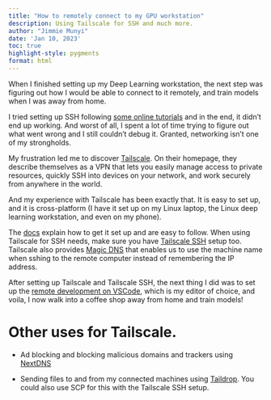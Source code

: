 ```yaml
---
title: "How to remotely connect to my GPU workstation"
description: Using Tailscale for SSH and much more.
author: "Jimmie Munyi"
date: 'Jan 10, 2023'
toc: true
highlight-style: pygments
format: html
---
```


When I finished setting up my Deep Learning workstation, the next step was figuring out how I would be able to connect to it remotely, and train models when I was away from home.

I tried setting up SSH following [some online tutorials](https://towardsdatascience.com/set-up-of-a-personal-gpu-server-for-machine-learning-with-ubuntu-20-04-100e787105ad) and in the end, it didn’t end up working. And worst of all, I spent a lot of time trying to figure out what went wrong and I still couldn’t debug it. Granted, networking isn’t one of my strongholds.

My frustration led me to discover [Tailscale](https://tailscale.com/). On their homepage, they describe themselves as a VPN that lets you easily manage access to private resources, quickly SSH into devices on your network, and work securely from anywhere in the world.

And my experience with Tailscale has been exactly that. It is easy to set up, and it is cross-platform (I have it set up on my Linux laptop, the Linux deep learning workstation, and even on my phone).

The [docs](https://tailscale.com/kb/) explain how to get it set up and are easy to follow. When using Tailscale for SSH needs, make sure you have [Tailscale SSH](https://tailscale.com/kb/1193/tailscale-ssh/) setup too. Tailscale also provides [Magic DNS](https://tailscale.com/kb/1081/magicdns/) that enables us to use the machine name when sshing to the remote computer instead of remembering the IP address.

After setting up Tailscale and Tailscale SSH, the next thing I did was to set up the [remote development on VSCode](https://code.visualstudio.com/docs/remote/ssh), which is my editor of choice, and voila, I now walk into a coffee shop away from home and train models!

# Other uses for Tailscale.

- Ad blocking and blocking malicious domains and trackers using [NextDNS](https://tailscale.com/kb/1218/nextdns/)

- Sending files to and from my connected machines using [Taildrop](https://tailscale.com/kb/1106/taildrop/). You could also use SCP for this with the Tailscale SSH setup.
